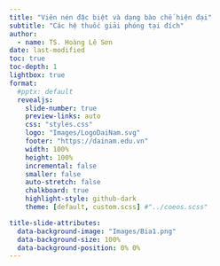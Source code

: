 ```yaml
---
title: "Viên nén đặc biệt và dạng bào chế hiện đại"
subtitle: "Các hệ thuốc giải phóng tại đích"
author:
  - name: TS. Hoàng Lê Sơn
date: last-modified
toc: true
toc-depth: 1
lightbox: true
format:
  #pptx: default
  revealjs:
    slide-number: true
    preview-links: auto
    css: "styles.css"
    logo: "Images/LogoDaiNam.svg"
    footer: "https://dainam.edu.vn"
    width: 100%
    height: 100%
    incremental: false
    smaller: false
    auto-stretch: false
    chalkboard: true
    highlight-style: github-dark
    theme: [default, custom.scss] #"../coeos.scss"

title-slide-attributes: 
  data-background-image: "Images/Bia1.png"
  data-background-size: 100%
  data-background-position: 0% 0%
---
```


